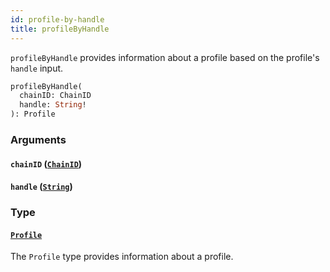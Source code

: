 ```yaml
---
id: profile-by-handle
title: profileByHandle
---
```



`profileByHandle` provides information about a profile based on the profile's `handle` input.

```graphql
profileByHandle(
  chainID: ChainID
  handle: String!
): Profile
```


### Arguments

#### `chainID` ([`ChainID`](/reference/scalars/chain-id))




#### `handle` ([`String`](/reference/scalars/string))




### Type

#### [`Profile`](/reference/objects/profile) 

The `Profile` type provides information about a profile.




